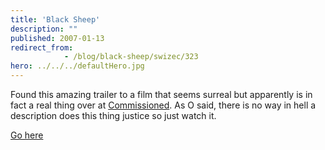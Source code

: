 ```yaml
---
title: 'Black Sheep'
description: ""
published: 2007-01-13
redirect_from: 
            - /blog/black-sheep/swizec/323
hero: ../../../defaultHero.jpg
---
```

Found this amazing trailer to a film that seems surreal but apparently is in fact a real thing over at [Commissioned](http://www.commissionedcomic.com). As O said, there is no way in hell a description does this thing justice so just watch it.

[Go here](<http://www.ifilm.com/video/2810911 >)